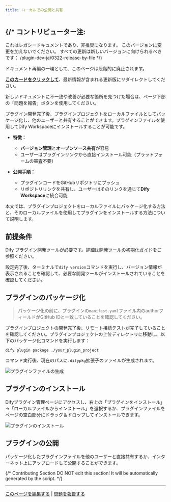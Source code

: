 ```yaml
---
title: ローカルでの公開と共有
---
```



{/* 
  コントリビューター注:
  ----------------
  これはレガシードキュメントであり、非推奨になります。
  このバージョンに変更を加えないでください。
  すべての更新は新しいバージョンに向けられるべきです：
  /plugin-dev-ja/0322-release-by-file
*/}

<Card title="このドキュメントはまもなく非推奨になります" icon="circle-exclamation" href="/plugin-dev-ja/0322-release-by-file">
  <p>ドキュメント再編の一環として、このページは段階的に廃止されます。</p>
  
  <p><u><b>このカードをクリックして</b></u>、最新情報が含まれる更新版にリダイレクトしてください。</p>
  
  <p>新しいドキュメントに不一致や改善が必要な箇所を見つけた場合は、ページ下部の「問題を報告」ボタンを使用してください。</p>
</Card>

プラグイン開発完了後、プラグインプロジェクトをローカルファイルとしてパッケージ化し、他のユーザーと共有することができます。プラグインファイルを使用してDify Workspaceにインストールすることが可能です。

* **特徴：**
  - **バージョン管理**と**オープンソース共有**が容易
  - ユーザーはプラグインリンクから直接インストール可能（プラットフォームの審査不要）

* **公開手順：**
  - プラグインコードをGitHubリポジトリにプッシュ
  - リポジトリリンクを共有し、ユーザーはそのリンクを通じて**Dify Workspace**に統合可能

本文では、プラグインプロジェクトをローカルファイルにパッケージ化する方法と、そのローカルファイルを使用してプラグインをインストールする方法について説明します。

## 前提条件

Dify プラグイン開発ツールが必要です。詳細は[開発ツールの初期化ガイド](/ja-jp/plugins/quick-start/develop-plugins/initialize-development-tools)をご参照ください。

設定完了後、ターミナルで`dify version`コマンドを実行し、バージョン情報が表示されることを確認して、必要な開発ツールがインストールされていることを確認してください。

## プラグインのパッケージ化

> パッケージ化の前に、プラグインの`manifest.yaml`ファイル内のauthorフィールドがGitHub IDと一致していることを確認してください。

プラグインプロジェクトの開発完了後、[リモート接続テスト](/ja-jp/plugins/quick-start/develop-plugins/extension-plugin)が完了していることを確認してください。プラグインプロジェクトの上位ディレクトリに移動し、以下のパッケージ化コマンドを実行します：

  `dify plugin package ./your_plugin_project`

コマンド実行後、現在のパスに`.difypkg`拡張子のファイルが生成されます。

![プラグインファイルの生成](https://assets-docs.dify.ai/2025/01/4bf1c22ec303b85a2148fe729336ea90.png)

## プラグインのインストール

Difyプラグイン管理ページにアクセスし、右上の「プラグインをインストール」→「ローカルファイルからインストール」を選択するか、プラグインファイルをページの空白部分にドラッグ＆ドロップしてインストールできます。

![プラグインのインストール](https://assets-docs.dify.ai/2025/01/dc35c28d675ad4879d5638116d485d30.png)

## プラグインの公開

パッケージ化したプラグインファイルを他のユーザーと直接共有するか、インターネット上にアップロードして公開することができます。

{/*
Contributing Section
DO NOT edit this section!
It will be automatically generated by the script.
*/}

---

[このページを編集する](https://github.com/langgenius/dify-docs/edit/main/ja-jp/plugins/publish-plugins/package-plugin-file-and-publish.mdx) | [問題を報告する](https://github.com/langgenius/dify-docs/issues/new?template=docs.yml)


